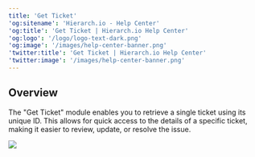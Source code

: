 ```yaml
---
title: 'Get Ticket'
'og:sitename': 'Hierarch.io - Help Center'
'og:title': 'Get Ticket | Hierarch.io Help Center'
'og:logo': '/logo/logo-text-dark.png'
'og:image': '/images/help-center-banner.png'
'twitter:title': 'Get Ticket | Hierarch.io Help Center'
'twitter:image': '/images/help-center-banner.png'
---
```


## Overview

The "Get Ticket" module enables you to retrieve a single ticket using its unique ID. This allows for quick access to the details of a specific ticket, making it easier to review, update, or resolve the issue.



![](/images/workflows/get_ticket001.png)